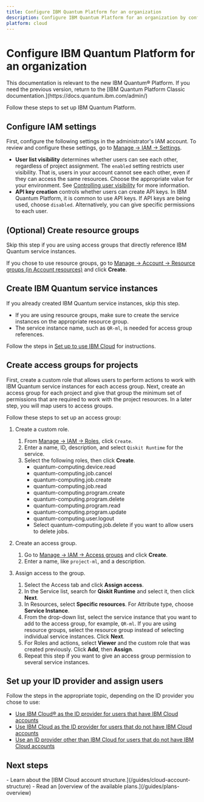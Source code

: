```yaml
---
title: Configure IBM Quantum Platform for an organization
description: Configure IBM Quantum Platform for an organization by configuring IAM, resource groups, and access groups.
platform: cloud
---
```


# Configure IBM Quantum Platform for an organization
<Admonition type="note">
This documentation is relevant to the new IBM Quantum&reg; Platform. If you need the previous version, return to the [IBM Quantum Platform Classic documentation.](https://docs.quantum.ibm.com/admin/)
</Admonition>

Follow these steps to set up IBM Quantum Platform.

<span id="iam-org"></span>
## Configure IAM settings

First, configure the following settings in the administrator's IAM account. To review and configure these settings, go to [Manage → IAM → Settings](https://cloud.ibm.com/iam/settings).

* **User list visibility** determines whether users can see each other, regardless of project assignment. The `enabled` setting restricts user visibility. That is, users in your account cannot see each other, even if they can access the same resources. Choose the appropriate value for your environment. See [Controlling user visibility](https://cloud.ibm.com/docs/account?topic=account-iam-user-setting) for more information.
* **API key creation** controls whether users can create API keys. In IBM Quantum Platform, it is common to use API keys. If API keys are being used, choose `disabled`. Alternatively, you can give specific permissions to each user.

<span id="crt-rsc-grp-org"></span>
## (Optional) Create resource groups

Skip this step if you are using access groups that directly reference IBM Quantum service instances.

If you chose to use resource groups, go to [Manage → Account → Resource groups (in Account resources)](https://cloud.ibm.com/account/resource-groups) and click **Create**.

<span id="create-instance-org"></span>
## Create IBM Quantum service instances

If you already created IBM Quantum service instances, skip this step.

* If you are using resource groups, make sure to create the service instances on the appropriate resource group.
* The service instance name, such as `QR-ml`, is needed for access group references.

Follow the steps in [Set up to use IBM Cloud](/guides/cloud-setup#cloud) for instructions.

<span id="create-group-org"></span>
## Create access groups for projects

First, create a custom role that allows users to perform actions to work with IBM Quantum service instances for each access group. Next, create an access group for each project and give that group the minimum set of permissions that are required to work with the project resources. In a later step, you will map users to access groups.

Follow these steps to set up an access group:

1. Create a custom role.
   1. From [Manage → IAM → Roles](https://cloud.ibm.com/iam/roles), click `Create`.
   2. Enter a name, ID, description, and select `Qiskit Runtime` for the service.
   3. Select the following roles, then click **Create**.
      * quantum-computing.device.read
      * quantum-computing.job.cancel
      * quantum-computing.job.create
      * quantum-computing.job.read
      * quantum-computing.program.create
      * quantum-computing.program.delete
      * quantum-computing.program.read
      * quantum-computing.program.update
      * quantum-computing.user.logout
      * Select quantum-computing.job.delete if you want to allow users to delete jobs.

2. Create an access group.
   1. Go to [Manage → IAM → Access groups](https://cloud.ibm.com/iam/groups) and click **Create**.
   2. Enter a name, like `project-ml`, and a description.
3. Assign access to the group.
   1. Select the Access tab and click **Assign access**.
   2. In the Service list, search for **Qiskit Runtime** and select it, then click **Next**.
   3. In Resources, select **Specific resources**. For Attribute type, choose **Service Instance**.
   4. From the drop-down list, select the service instance that you want to add to the access group, for example, `QR-ml`. If you are using resource groups, select the resource group instead of selecting individual service instances. Click **Next**.
   5. For Roles and actions, select **Viewer** and the custom role that was created previously. Click **Add**, then **Assign**.
   6. Repeat this step if you want to give an access group permission to several service instances.

<span id="setup-idp-org"></span>
## Set up your ID provider and assign users

Follow the steps in the appropriate topic, depending on the ID provider you chose to use:

* [Use IBM Cloud&reg; as the ID provider for users that have IBM Cloud accounts](/guides/manage-cloud-users)
* [Use IBM Cloud as the ID provider for users that do not have IBM Cloud accounts](/guides/manage-appid-cloud)
* [Use an ID provider other than IBM Cloud for users that do not have IBM Cloud accounts](/guides/manage-appid-id-provider)

## Next steps

<Admonition type="tip" title="Recommendations">
  -  Learn about the [IBM Cloud account structure.](/guides/cloud-account-structure)
  -  Read an [overview of the available plans.](/guides/plans-overview)
</Admonition>
